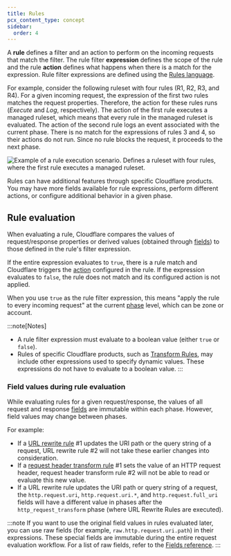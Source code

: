 ```yaml
---
title: Rules
pcx_content_type: concept
sidebar:
  order: 4
---
```



A **rule** defines a filter and an action to perform on the incoming requests that match the filter. The rule filter **expression** defines the scope of the rule and the rule **action** defines what happens when there is a match for the expression. Rule filter expressions are defined using the [Rules language](/ruleset-engine/rules-language/).

For example, consider the following ruleset with four rules (R1, R2, R3, and R4). For a given incoming request, the expression of the first two rules matches the request properties. Therefore, the action for these rules runs (_Execute_ and _Log_, respectively). The action of the first rule executes a managed ruleset, which means that every rule in the managed ruleset is evaluated. The action of the second rule logs an event associated with the current phase. There is no match for the expressions of rules 3 and 4, so their actions do not run. Since no rule blocks the request, it proceeds to the next phase.

![Example of a rule execution scenario. Defines a ruleset with four rules, where the first rule executes a managed ruleset.](~/assets/images/ruleset-engine/rulesets-rules-example.png)

Rules can have additional features through specific Cloudflare products. You may have more fields available for rule expressions, perform different actions, or configure additional behavior in a given phase.

## Rule evaluation

When evaluating a rule, Cloudflare compares the values of request/response properties or derived values (obtained through [fields](/ruleset-engine/rules-language/fields/)) to those defined in the rule's filter expression.

If the entire expression evaluates to `true`, there is a rule match and Cloudflare triggers the [action](/ruleset-engine/rules-language/actions/) configured in the rule. If the expression evaluates to `false`, the rule does not match and its configured action is not applied.

<Render file="rule-terminating-actions" />

When you use `true` as the rule filter expression, this means "apply the rule to every incoming request" at the current [phase](/ruleset-engine/about/phases/) level, which can be zone or account.

:::note[Notes]

- A rule filter expression must evaluate to a boolean value (either `true` or `false`).
- Rules of specific Cloudflare products, such as [Transform Rules](/rules/transform/), may include other expressions used to specify dynamic values. These expressions do not have to evaluate to a boolean value.
  :::

### Field values during rule evaluation

While evaluating rules for a given request/response, the values of all request and response [fields](/ruleset-engine/rules-language/fields/) are immutable within each phase. However, field values may change between phases.

For example:

- If a [URL rewrite rule](/rules/transform/url-rewrite/) #1 updates the URI path or the query string of a request, URL rewrite rule #2 will not take these earlier changes into consideration.
- If a [request header transform rule](/rules/transform/request-header-modification/) #1 sets the value of an HTTP request header, request header transform rule #2 will not be able to read or evaluate this new value.
- If a URL rewrite rule updates the URI path or query string of a request, the `http.request.uri`, `http.request.uri.*`, and `http.request.full_uri` fields will have a different value in phases after the `http_request_transform` phase (where URL Rewrite Rules are executed).

:::note
If you want to use the original field values in rules evaluated later, you can use raw fields (for example, `raw.http.request.uri.path`) in their expressions. These special fields are immutable during the entire request evaluation workflow. For a list of raw fields, refer to the [Fields reference](/ruleset-engine/rules-language/fields/reference/?field-category=Raw+fields).
:::

